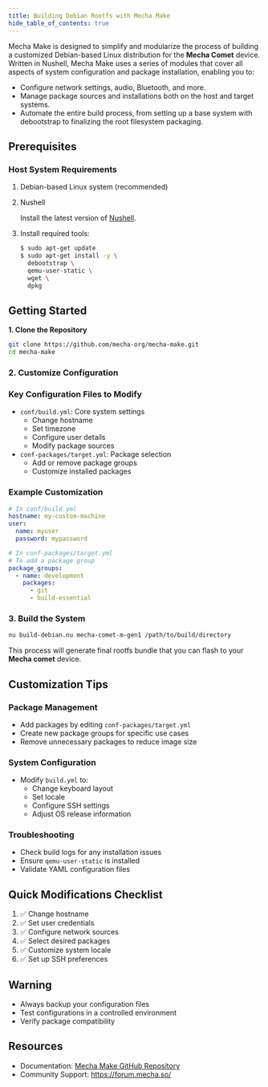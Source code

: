 ```yaml
---
title: Building Debian Rootfs with Mecha Make
hide_table_of_contents: true
---
```


Mecha Make is designed to simplify and modularize the process of building a customized Debian-based Linux distribution for the **Mecha Comet** device. Written in Nushell, Mecha Make uses a series of modules that cover all aspects of system configuration and package installation, enabling you to:

- Configure network settings, audio, Bluetooth, and more.
- Manage package sources and installations both on the host and target systems.
- Automate the entire build process, from setting up a base system with debootstrap to finalizing the root filesystem packaging.

## Prerequisites

### Host System Requirements

1. Debian-based Linux system (recommended)
2. Nushell
    
    Install the latest version of [Nushell](https://github.com/nushell/nushell). 
    
3. Install required tools:
    
    ```bash
    $ sudo apt-get update
    $ sudo apt-get install -y \
      debootstrap \
      qemu-user-static \
      wget \
      dpkg
    
    ```
    

## Getting Started

**1. Clone the Repository**

```bash
git clone https://github.com/mecha-org/mecha-make.git
cd mecha-make

```

### 2. Customize Configuration

### Key Configuration Files to Modify

- `conf/build.yml`: Core system settings
    - Change hostname
    - Set timezone
    - Configure user details
    - Modify package sources
- `conf-packages/target.yml`: Package selection
    - Add or remove package groups
    - Customize installed packages

### Example Customization

```yaml
# In conf/build.yml
hostname: my-custom-machine
user:
  name: myuser
  password: mypassword

# In conf-packages/target.yml
# To add a package group
package_groups:
  - name: development
    packages:
      - git
      - build-essential

```

### 3. Build the System

```bash
nu build-debian.nu mecha-comet-m-gen1 /path/to/build/directory

```

This process will generate final rootfs bundle that you can flash to your **Mecha comet** device.

## Customization Tips

### Package Management

- Add packages by editing `conf-packages/target.yml`
- Create new package groups for specific use cases
- Remove unnecessary packages to reduce image size

### System Configuration

- Modify `build.yml` to:
    - Change keyboard layout
    - Set locale
    - Configure SSH settings
    - Adjust OS release information

### Troubleshooting

- Check build logs for any installation issues
- Ensure `qemu-user-static` is installed
- Validate YAML configuration files

## Quick Modifications Checklist

1. ✅ Change hostname
2. ✅ Set user credentials
3. ✅ Configure network sources
4. ✅ Select desired packages
5. ✅ Customize system locale
6. ✅ Set up SSH preferences

## Warning

- Always backup your configuration files
- Test configurations in a controlled environment
- Verify package compatibility

## Resources

- Documentation: [Mecha Make GitHub Repository](https://github.com/mecha-org/mecha-make)
- Community Support: https://forum.mecha.so/